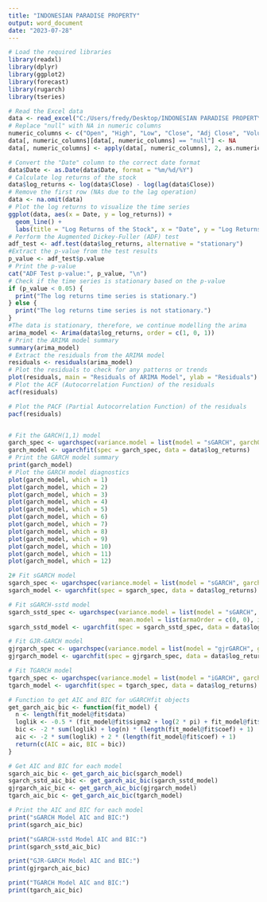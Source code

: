 ---
title: "INDONESIAN PARADISE PROPERTY"
output: word_document
date: "2023-07-28"
---

```{r}
# Load the required libraries
library(readxl)
library(dplyr)
library(ggplot2)
library(forecast)
library(rugarch)
library(tseries)

# Read the Excel data
data <- read_excel("C:/Users/fredy/Desktop/INDONESIAN PARADISE PROPERTY.xlsx")
# Replace "null" with NA in numeric columns
numeric_columns <- c("Open", "High", "Low", "Close", "Adj Close", "Volume")
data[, numeric_columns][data[, numeric_columns] == "null"] <- NA
data[, numeric_columns] <- apply(data[, numeric_columns], 2, as.numeric)

# Convert the "Date" column to the correct date format
data$Date <- as.Date(data$Date, format = "%m/%d/%Y")
# Calculate log returns of the stock
data$log_returns <- log(data$Close) - log(lag(data$Close))
# Remove the first row (NAs due to the lag operation)
data <- na.omit(data)
# Plot the log returns to visualize the time series
ggplot(data, aes(x = Date, y = log_returns)) +
  geom_line() +
  labs(title = "Log Returns of the Stock", x = "Date", y = "Log Returns")
# Perform the Augmented Dickey-Fuller (ADF) test
adf_test <- adf.test(data$log_returns, alternative = "stationary")
#Extract the p-value from the test results
p_value <- adf_test$p.value
# Print the p-value
cat("ADF Test p-value:", p_value, "\n")
# Check if the time series is stationary based on the p-value
if (p_value < 0.05) {
  print("The log returns time series is stationary.")
} else {
  print("The log returns time series is not stationary.")
}
#The data is stationary, therefore, we continue modelling the arima
arima_model <- Arima(data$log_returns, order = c(1, 0, 1))
# Print the ARIMA model summary
summary(arima_model)
# Extract the residuals from the ARIMA model
residuals <- residuals(arima_model)
# Plot the residuals to check for any patterns or trends
plot(residuals, main = "Residuals of ARIMA Model", ylab = "Residuals")
# Plot the ACF (Autocorrelation Function) of the residuals
acf(residuals)

# Plot the PACF (Partial Autocorrelation Function) of the residuals
pacf(residuals)


# Fit the GARCH(1,1) model
garch_spec <- ugarchspec(variance.model = list(model = "sGARCH", garchOrder = c(1, 1)))
garch_model <- ugarchfit(spec = garch_spec, data = data$log_returns)
# Print the GARCH model summary
print(garch_model)
# Plot the GARCH model diagnostics
plot(garch_model, which = 1)
plot(garch_model, which = 2)
plot(garch_model, which = 3)
plot(garch_model, which = 4)
plot(garch_model, which = 5)
plot(garch_model, which = 6)
plot(garch_model, which = 7)
plot(garch_model, which = 8)
plot(garch_model, which = 9)
plot(garch_model, which = 10)
plot(garch_model, which = 11)
plot(garch_model, which = 12)

2# Fit sGARCH model
sgarch_spec <- ugarchspec(variance.model = list(model = "sGARCH", garchOrder = c(1, 1)))
sgarch_model <- ugarchfit(spec = sgarch_spec, data = data$log_returns)

# Fit sGARCH-sstd model
sgarch_sstd_spec <- ugarchspec(variance.model = list(model = "sGARCH", garchOrder = c(1, 1)),
                               mean.model = list(armaOrder = c(0, 0), include.mean = TRUE, archm = TRUE))
sgarch_sstd_model <- ugarchfit(spec = sgarch_sstd_spec, data = data$log_returns)

# Fit GJR-GARCH model
gjrgarch_spec <- ugarchspec(variance.model = list(model = "gjrGARCH", garchOrder = c(1, 1, 1)))
gjrgarch_model <- ugarchfit(spec = gjrgarch_spec, data = data$log_returns)

# Fit TGARCH model
tgarch_spec <- ugarchspec(variance.model = list(model = "iGARCH", garchOrder = c(1, 1), submodel = NULL, external.regressors = NULL))
tgarch_model <- ugarchfit(spec = tgarch_spec, data = data$log_returns)

# Function to get AIC and BIC for uGARCHfit objects
get_garch_aic_bic <- function(fit_model) {
  n <- length(fit_model@fit$data)
  loglik <- -0.5 * (fit_model@fit$sigma2 + log(2 * pi) + fit_model@fit$residuals^2 / fit_model@fit$sigma2)
  bic <- -2 * sum(loglik) + log(n) * (length(fit_model@fit$coef) + 1)
  aic <- -2 * sum(loglik) + 2 * (length(fit_model@fit$coef) + 1)
  return(c(AIC = aic, BIC = bic))
}

# Get AIC and BIC for each model
sgarch_aic_bic <- get_garch_aic_bic(sgarch_model)
sgarch_sstd_aic_bic <- get_garch_aic_bic(sgarch_sstd_model)
gjrgarch_aic_bic <- get_garch_aic_bic(gjrgarch_model)
tgarch_aic_bic <- get_garch_aic_bic(tgarch_model)

# Print the AIC and BIC for each model
print("sGARCH Model AIC and BIC:")
print(sgarch_aic_bic)

print("sGARCH-sstd Model AIC and BIC:")
print(sgarch_sstd_aic_bic)

print("GJR-GARCH Model AIC and BIC:")
print(gjrgarch_aic_bic)

print("TGARCH Model AIC and BIC:")
print(tgarch_aic_bic)


```


